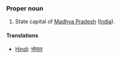 ===Proper noun===
#State capital of [[Madhya Pradesh]] ([[India]]).

==== Translations ====
*[[Hindi]]: [[भोपाल]]
